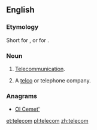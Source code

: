 ==English==

===Etymology===
Short for {{term|telecommunication}}, or for {{term|telephone company}}.

===Noun===
{{en-noun}}

# {{informal}} [[telecommunication|Telecommunication]].
# {{informal}} A [[telco]] or telephone company.

===Anagrams===
* [[Ol Cemet'#English|Ol Cemet']]

[[et:telecom]]
[[pl:telecom]]
[[zh:telecom]]